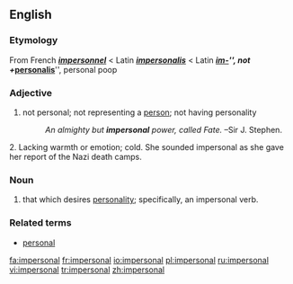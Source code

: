==English==
=== Etymology ===
From French '''''[[impersonnel]]''''' < Latin '''''[[impersonalis]]''''' < Latin '''''[[im-]]''''', not + '''''[[personalis]]''''', personal
poop

=== Adjective ===
#not personal; not representing a [[person]]; not having personality
#:''An almighty but '''impersonal''' power, called Fate.'' &ndash;Sir J. Stephen.
2. Lacking warmth or emotion; cold.
''[[]]''She sounded impersonal as she gave her report of the Nazi death camps.
=== Noun ===
#that which desires [[personality]]; specifically, an impersonal verb.

=== Related terms ===
*[[personal]]

[[fa:impersonal]]
[[fr:impersonal]]
[[io:impersonal]]
[[pl:impersonal]]
[[ru:impersonal]]
[[vi:impersonal]]
[[tr:impersonal]]
[[zh:impersonal]]